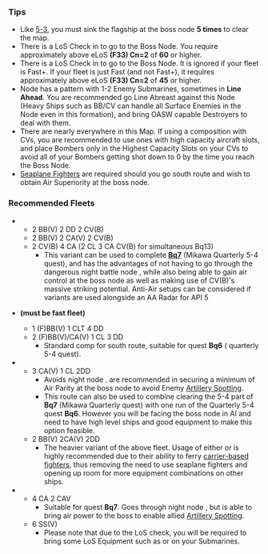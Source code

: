 {{Map/Header}}
{{Map/Info
|en = Salmon Sea Area
|jp = サーモン海域
|romaji = Sāmon kaiiki

|mechanics = LoS Check@Line of Sight

|show_kills = true
|kills = 5
|strategy_name = [[wikipedia:Tokyo_Express|Tokyo Express]]
|strategy_name_ja = 東京急行
|strategy_info = Deploy a powerful fleet and perform a vital "rat transport" operation. If possible, also destroy the enemy fleet in the area!
|strategy_info_ja = 南方海域に有力な艦隊を投入し鼠輸送作戦を敢行、可能であれば同方面の敵艦隊も撃滅せよ！ 

|exp_hq = 210
|exp_hq_boss = 3020
}}
{{MapBranchingTable
|id = 5-4
|0 -> A/empty, B/empty = 
*'''FORCE''' node B if fleet contains CV(L/B)
*Meet '''ANY''' of the following to go to A
**(F)BB(V) ≥ 3
**CA(V) ≥ 5
*Meet '''ANY''' of the following to go to B
**CL = 1 '''AND''' DD ≥ 3
**DD ≥ 4
**5 ships carrying Drum Canister or Daihatsu-class Landing Craft '''AND''' the amount of (Drum Canister + Daihatsu-class Landing Craft) in the fleet ≥ 5 ('''T89 Landing Force and T2 Kami Tank also count. If one ship carries both Drum Canister & Daihatsu-class Landing Craft, it will be counted as "2 ships"''')
* Otherwise, go to A

|A/empty -> D/storm, F/night = 
* Meet '''ANY''' of the following requirements to go to D
** Fleet contains SS(V)
**(F)BB(V) ≥ 5
** DD ≥ 2
** CA(V) ≥ 3
* Otherwise, go to F

|B/empty -> C, D/storm, E =
* Go to C if fleet contains CV(L/B) or SS(V)
*Go to E if '''Fast+''' fleet
* Meet '''ANY''' of the following requirements to go to D
** DD = 0
** Fleet contains (F)BB(V) '''AND''' slow ship
** BBV ≥ 1 and amount of slow BB(V) in total ≥ 2 ('''Ignores Turbine + Boiler synergy''')
* Otherwise, go to E

|D/storm -> E, F/night = 
* Go to E if DD ≥ 2 '''AND''' slow BB ≤ 1 ('''BBV doesn't count, ignores Turbine + Boiler synergy''')
* Otherwise, go to F

|G -> K/storm, L = 
* Go to K if (F)BB(V) ≥ 4
* Random between K and L if CV(B) ≥ 3
* Otherwise, go to L

|L -> N/empty, P =
*Meet '''ALL''' of the following to go to P
**(F)BB(V)+CV(B) ≤ 4
**'''Fast+''' fleet '''OR''' pass the LoS Check ('''≥ 60 F33 Cn2''')
*Random between N and P if (F)BB(V)+CV(B) ≥ 5
*Otheriwse, N

|M/empty -> O/empty = 
* Random between O and P if fleet contains SS(V)
* Fail the LOS Check

|M/empty -> P = 
* Random between O and P if fleet contains SS(V)
* Meet '''ANY''' of the following requirements:
** Pass the LoS check ('''≥ 45 F33 Cn2''')
** '''Fast+''' fleet ('''LoS check is ignored''')
}}

===Tips===
*Like [[5-3]], you must sink the flagship at the boss node '''5 times''' to clear the map.
*There is a LoS Check in {{Event/Route|L|red}} to go to the Boss Node. You require approximately above eLoS '''(F33) Cn=2''' of '''60''' or higher.
*There is a LoS Check in {{Event/Route|M|blue}} to go to the Boss Node. It is ignored if your fleet is Fast+. If your fleet is just Fast (and not Fast+), it requires approximately above eLoS '''(F33) Cn=2''' of '''45''' or higher.
*Node {{Event/Route|C|red}} has a pattern with 1-2 Enemy Submarines, sometimes in '''Line Ahead'''. You are recommended go Line Abreast against this Node (Heavy Ships such as BB/CV can handle all Surface Enemies in the Node even in this formation), and bring OASW capable Destroyers to deal with them.
*There are {{ShipLink|Light Cruiser Tsu-Class}} nearly everywhere in this Map. If using a composition with CVs, you are recommended to use ones with high capacity aircraft slots, and place Bombers only in the Highest Capacity Slots on your CVs to avoid all of your Bombers getting shot down to 0 by the time you reach the Boss Node.
*[[List of Seaplanes by stats|Seaplane Fighters]] are required should you go south route and wish to obtain Air Superiority at the boss node.

===Recommended Fleets===
*{{Event/Route|B|blue|C|red|G|red|L|red|P|red}}
**2 BB(V) 2 DD 2 CV(B)
**2 BB(V) 2 CA(V) 2 CV(B)
**2 CV(B) 4 CA (2 CL 3 CA CV(B) for simultaneous Bq13)
***This variant can be used to complete '''[[Quests#Bq7|Bq7]]''' (Mikawa Quarterly 5-4 quest), and has the advantages of not having to go through the dangerous night battle node {{Event/Route|F|purple}}, while also being able to gain air control at the boss node as well as making use of CV(B)'s massive striking potential. Anti-Air setups can be considered if {{EquipmentLink|GFCS Mk.37 + 5inch Twin Dual-purpose Gun Mount (Concentrated Deployment)|text= 5inch Twin Mount (CD)}} variants are used alongside an AA Radar for API 5
*{{Event/Route|B|blue|E|red|H|purple|I|green|J|purple|M|blue|P|red}} '''(must be fast fleet)'''
**1 (F)BB(V) 1 CLT 4 DD
**2 (F)BB(V)/CA(V) 1 CL 3 DD
***Standard comp for south route, suitable for quest '''Bq6''' ({{ShipLink|Naganami Kai Ni}} quarterly 5-4 quest).
*{{Event/Route|A|blue|D|black|E|red|H|purple|I|green|J|purple|M|blue|P|red}}
**3 CA(V) 1 CL 2DD
***Avoids night node {{Event/Route|F|purple}} . {{EquipmentLink|Type 2 Seaplane Fighter Kai|Kyoufuu Kai|Type 2 Seaplane Fighter Kai (Skilled)|link=Seaplane Fighter|text=Seaplane fighters|icon=x}} are recommended in securing a minimum of Air Parity at the boss node to avoid Enemy [[Artillery Spotting]].
***This route can also be used to combine clearing the 5-4 part of '''Bq7''' (Mikawa Quarterly quest) with one run of the {{ShipLink|Naganami Kai Ni}} Quarterly 5-4 quest '''Bq6'''. However you will be facing the boss node in AI and need to have high level ships and good equipment to make this option feasible.
**2 BB(V) 2CA(V) 2DD
***The heavier variant of the above fleet. Usage of either {{ShipLink|Ise/Kai Ni}} or {{ShipLink|Hyuuga/Kai Ni}} is highly recommended due to their ability to ferry [[List of Fighters by stats|carrier-based fighters]], thus removing the need to use seaplane fighters and opening up room for more equipment combinations on other ships.
*{{Event/Route|A|blue|D|black|F|purple|H|purple|I|green|J|purple|M|blue|P|red}}
**4 CA 2 CAV
***Suitable for quest '''Bq7'''. Goes through night node {{Event/Route|F|purple}}, but is able to bring air power to the boss to enable allied [[Artillery Spotting]].
**6 SS(V)
***Please note that due to the LoS check, you will be required to bring some LoS Equipment such as {{EquipmentLink|Type 0 Observation Seaplane|text=Seaplanes}} or {{EquipmentLink|Submarine Radar & Passive Radiolocator (E27)|text=Submarine Radars}} on your Submarines.

{{Map/Footer}}